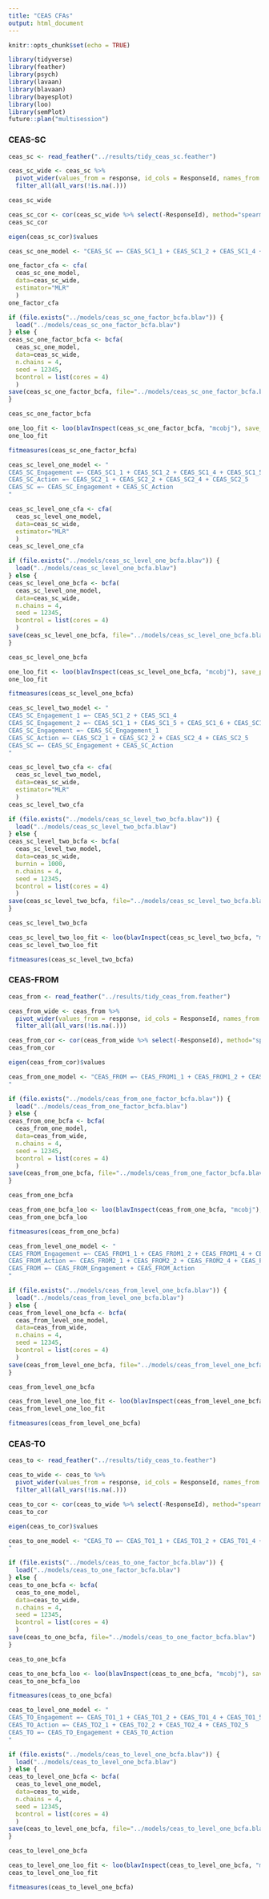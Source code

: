 ```yaml
---
title: "CEAS CFAs"
output: html_document
---
```


```r
knitr::opts_chunk$set(echo = TRUE)
```

```r
library(tidyverse)
library(feather)
library(psych)
library(lavaan)
library(blavaan)
library(bayesplot)
library(loo)
library(semPlot)
future::plan("multisession")
```

### CEAS-SC

```r
ceas_sc <- read_feather("../results/tidy_ceas_sc.feather")
```

```r
ceas_sc_wide <- ceas_sc %>% 
  pivot_wider(values_from = response, id_cols = ResponseId, names_from = item) %>% 
  filter_all(all_vars(!is.na(.)))

ceas_sc_wide
```

```r
ceas_sc_cor <- cor(ceas_sc_wide %>% select(-ResponseId), method="spearman")
ceas_sc_cor
```

```r
eigen(ceas_sc_cor)$values
```

```r
ceas_sc_one_model <- "CEAS_SC =~ CEAS_SC1_1 + CEAS_SC1_2 + CEAS_SC1_4 + CEAS_SC1_5 + CEAS_SC1_6 + CEAS_SC1_8 + CEAS_SC2_1 + CEAS_SC2_2 + CEAS_SC2_4 + CEAS_SC2_5"

one_factor_cfa <- cfa(
  ceas_sc_one_model, 
  data=ceas_sc_wide, 
  estimator="MLR"
  )
one_factor_cfa
```

```r

if (file.exists("../models/ceas_sc_one_factor_bcfa.blav")) {
  load("../models/ceas_sc_one_factor_bcfa.blav")
} else {
ceas_sc_one_factor_bcfa <- bcfa(
  ceas_sc_one_model, 
  data=ceas_sc_wide,
  n.chains = 4,
  seed = 12345,
  bcontrol = list(cores = 4)
  )
save(ceas_sc_one_factor_bcfa, file="../models/ceas_sc_one_factor_bcfa.blav")
}

ceas_sc_one_factor_bcfa
```

```r
one_loo_fit <- loo(blavInspect(ceas_sc_one_factor_bcfa, "mcobj"), save_psis=TRUE, k_threshold = 0.5)
one_loo_fit
```

```r
fitmeasures(ceas_sc_one_factor_bcfa)
```

```r
ceas_sc_level_one_model <- "
CEAS_SC_Engagement =~ CEAS_SC1_1 + CEAS_SC1_2 + CEAS_SC1_4 + CEAS_SC1_5 + CEAS_SC1_6 + CEAS_SC1_8
CEAS_SC_Action =~ CEAS_SC2_1 + CEAS_SC2_2 + CEAS_SC2_4 + CEAS_SC2_5
CEAS_SC =~ CEAS_SC_Engagement + CEAS_SC_Action
"

ceas_sc_level_one_cfa <- cfa(
  ceas_sc_level_one_model, 
  data=ceas_sc_wide, 
  estimator="MLR"
  )
ceas_sc_level_one_cfa
```

```r
if (file.exists("../models/ceas_sc_level_one_bcfa.blav")) {
  load("../models/ceas_sc_level_one_bcfa.blav")
} else {
ceas_sc_level_one_bcfa <- bcfa(
  ceas_sc_level_one_model, 
  data=ceas_sc_wide,
  n.chains = 4,
  seed = 12345,
  bcontrol = list(cores = 4)
  )
save(ceas_sc_level_one_bcfa, file="../models/ceas_sc_level_one_bcfa.blav")
}

ceas_sc_level_one_bcfa
```

```r
one_loo_fit <- loo(blavInspect(ceas_sc_level_one_bcfa, "mcobj"), save_psis=TRUE, k_threshold = 0.5)
one_loo_fit
```

```r
fitmeasures(ceas_sc_level_one_bcfa)
```

```r
ceas_sc_level_two_model <- "
CEAS_SC_Engagement_1 =~ CEAS_SC1_2 + CEAS_SC1_4
CEAS_SC_Engagement_2 =~ CEAS_SC1_1 + CEAS_SC1_5 + CEAS_SC1_6 + CEAS_SC1_8
CEAS_SC_Engagement =~ CEAS_SC_Engagement_1
CEAS_SC_Action =~ CEAS_SC2_1 + CEAS_SC2_2 + CEAS_SC2_4 + CEAS_SC2_5
CEAS_SC =~ CEAS_SC_Engagement + CEAS_SC_Action
"

ceas_sc_level_two_cfa <- cfa(
  ceas_sc_level_two_model, 
  data=ceas_sc_wide, 
  estimator="MLR"
  )
ceas_sc_level_two_cfa
```

```r
if (file.exists("../models/ceas_sc_level_two_bcfa.blav")) {
  load("../models/ceas_sc_level_two_bcfa.blav")
} else {
ceas_sc_level_two_bcfa <- bcfa(
  ceas_sc_level_two_model, 
  data=ceas_sc_wide,
  burnin = 1000,
  n.chains = 4,
  seed = 12345,
  bcontrol = list(cores = 4)
  )
save(ceas_sc_level_two_bcfa, file="../models/ceas_sc_level_two_bcfa.blav")
}

ceas_sc_level_two_bcfa
```

```r
ceas_sc_level_two_loo_fit <- loo(blavInspect(ceas_sc_level_two_bcfa, "mcobj"), save_psis=TRUE, k_threshold = 0.5)
ceas_sc_level_two_loo_fit
```

```r
fitmeasures(ceas_sc_level_two_bcfa)
```

### CEAS-FROM

```r
ceas_from <- read_feather("../results/tidy_ceas_from.feather")
```

```r
ceas_from_wide <- ceas_from %>% 
  pivot_wider(values_from = response, id_cols = ResponseId, names_from = item) %>% 
  filter_all(all_vars(!is.na(.)))
```

```r
ceas_from_cor <- cor(ceas_from_wide %>% select(-ResponseId), method="spearman")
ceas_from_cor
```

```r
eigen(ceas_from_cor)$values
```

```r
ceas_from_one_model <- "CEAS_FROM =~ CEAS_FROM1_1 + CEAS_FROM1_2 + CEAS_FROM1_4 + CEAS_FROM1_5 + CEAS_FROM1_6 + CEAS_FROM1_8 + CEAS_FROM2_1 + CEAS_FROM2_2 + CEAS_FROM2_4 + CEAS_FROM2_5
"

if (file.exists("../models/ceas_from_one_factor_bcfa.blav")) {
  load("../models/ceas_from_one_factor_bcfa.blav")
} else {
ceas_from_one_bcfa <- bcfa(
  ceas_from_one_model, 
  data=ceas_from_wide,
  n.chains = 4,
  seed = 12345,
  bcontrol = list(cores = 4)
  )
save(ceas_from_one_bcfa, file="../models/ceas_from_one_factor_bcfa.blav")
}

ceas_from_one_bcfa
```

```r
ceas_from_one_bcfa_loo <- loo(blavInspect(ceas_from_one_bcfa, "mcobj"), save_psis=TRUE, k_threshold = 0.5)
ceas_from_one_bcfa_loo
```

```r
fitmeasures(ceas_from_one_bcfa)
```

```r
ceas_from_level_one_model <- "
CEAS_FROM_Engagement =~ CEAS_FROM1_1 + CEAS_FROM1_2 + CEAS_FROM1_4 + CEAS_FROM1_5 + CEAS_FROM1_6 + CEAS_FROM1_8
CEAS_FROM_Action =~ CEAS_FROM2_1 + CEAS_FROM2_2 + CEAS_FROM2_4 + CEAS_FROM2_5
CEAS_FROM =~ CEAS_FROM_Engagement + CEAS_FROM_Action
"
```

```r
if (file.exists("../models/ceas_from_level_one_bcfa.blav")) {
  load("../models/ceas_from_level_one_bcfa.blav")
} else {
ceas_from_level_one_bcfa <- bcfa(
  ceas_from_level_one_model, 
  data=ceas_from_wide,
  n.chains = 4,
  seed = 12345,
  bcontrol = list(cores = 4)
  )
save(ceas_from_level_one_bcfa, file="../models/ceas_from_level_one_bcfa.blav")
}

ceas_from_level_one_bcfa
```

```r
ceas_from_level_one_loo_fit <- loo(blavInspect(ceas_from_level_one_bcfa, "mcobj"), save_psis=TRUE, k_threshold = 0.5)
ceas_from_level_one_loo_fit
```

```r
fitmeasures(ceas_from_level_one_bcfa)
```

### CEAS-TO

```r
ceas_to <- read_feather("../results/tidy_ceas_to.feather")
```

```r
ceas_to_wide <- ceas_to %>% 
  pivot_wider(values_from = response, id_cols = ResponseId, names_from = item) %>% 
  filter_all(all_vars(!is.na(.)))
```

```r
ceas_to_cor <- cor(ceas_to_wide %>% select(-ResponseId), method="spearman")
ceas_to_cor
```

```r
eigen(ceas_to_cor)$values
```

```r
ceas_to_one_model <- "CEAS_TO =~ CEAS_TO1_1 + CEAS_TO1_2 + CEAS_TO1_4 + CEAS_TO1_5 + CEAS_TO1_6 + CEAS_TO1_8 + CEAS_TO2_1 + CEAS_TO2_2 + CEAS_TO2_4 + CEAS_TO2_5
"

if (file.exists("../models/ceas_to_one_factor_bcfa.blav")) {
  load("../models/ceas_to_one_factor_bcfa.blav")
} else {
ceas_to_one_bcfa <- bcfa(
  ceas_to_one_model, 
  data=ceas_to_wide,
  n.chains = 4,
  seed = 12345,
  bcontrol = list(cores = 4)
  )
save(ceas_to_one_bcfa, file="../models/ceas_to_one_factor_bcfa.blav")
}

ceas_to_one_bcfa
```

```r
ceas_to_one_bcfa_loo <- loo(blavInspect(ceas_to_one_bcfa, "mcobj"), save_psis=TRUE, k_threshold = 0.5)
ceas_to_one_bcfa_loo
```

```r
fitmeasures(ceas_to_one_bcfa)
```

```r
ceas_to_level_one_model <- "
CEAS_TO_Engagement =~ CEAS_TO1_1 + CEAS_TO1_2 + CEAS_TO1_4 + CEAS_TO1_5 + CEAS_TO1_6 + CEAS_TO1_8
CEAS_TO_Action =~ CEAS_TO2_1 + CEAS_TO2_2 + CEAS_TO2_4 + CEAS_TO2_5
CEAS_TO =~ CEAS_TO_Engagement + CEAS_TO_Action
"
```

```r
if (file.exists("../models/ceas_to_level_one_bcfa.blav")) {
  load("../models/ceas_to_level_one_bcfa.blav")
} else {
ceas_to_level_one_bcfa <- bcfa(
  ceas_to_level_one_model, 
  data=ceas_to_wide,
  n.chains = 4,
  seed = 12345,
  bcontrol = list(cores = 4)
  )
save(ceas_to_level_one_bcfa, file="../models/ceas_to_level_one_bcfa.blav")
}

ceas_to_level_one_bcfa
```

```r
ceas_to_level_one_loo_fit <- loo(blavInspect(ceas_to_level_one_bcfa, "mcobj"), save_psis=TRUE, k_threshold = 0.5)
ceas_to_level_one_loo_fit
```

```r
fitmeasures(ceas_to_level_one_bcfa)
```
